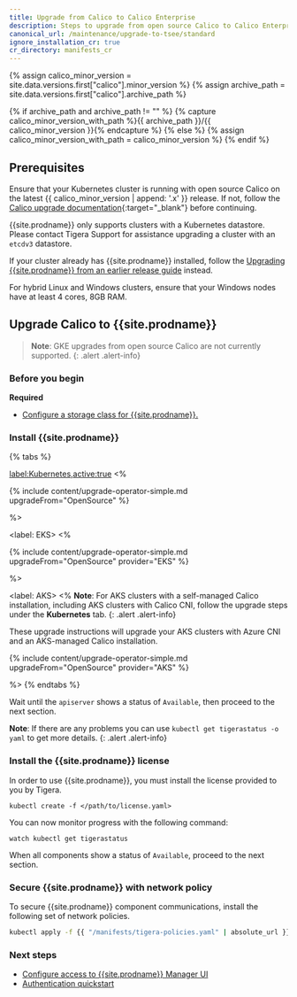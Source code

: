 ```yaml
---
title: Upgrade from Calico to Calico Enterprise
description: Steps to upgrade from open source Calico to Calico Enterprise.
canonical_url: /maintenance/upgrade-to-tsee/standard
ignore_installation_cr: true
cr_directory: manifests_cr
---
```


{% assign calico_minor_version = site.data.versions.first["calico"].minor_version %}
{% assign archive_path = site.data.versions.first["calico"].archive_path %}

{% if archive_path and archive_path != "" %}
{% capture calico_minor_version_with_path %}{{ archive_path }}/{{ calico_minor_version }}{% endcapture %}
{% else %}
{% assign calico_minor_version_with_path = calico_minor_version %}
{% endif %}

## Prerequisites

Ensure that your Kubernetes cluster is running with open source Calico on the latest {{ calico_minor_version | append: '.x' }} release.
If not, follow the [Calico upgrade documentation](https://docs.projectcalico.org/{{calico_minor_version_with_path}}/maintenance/kubernetes-upgrade){:target="_blank"} before continuing.

{{site.prodname}} only supports clusters with a Kubernetes datastore.
Please contact Tigera Support for assistance upgrading a cluster with an `etcdv3` datastore.

If your cluster already has {{site.prodname}} installed, follow the [Upgrading {{site.prodname}} from an earlier release guide]({{site.baseurl}}/maintenance/kubernetes-upgrade-tsee) instead.

For hybrid Linux and Windows clusters, ensure that your Windows nodes have at least 4 cores, 8GB RAM.

## Upgrade Calico to {{site.prodname}}

> **Note**: GKE upgrades from open source Calico are not currently supported.
{: .alert .alert-info}

### Before you begin

**Required**

- [Configure a storage class for {{site.prodname}}.]({{site.baseurl}}/getting-started/create-storage)

### Install {{site.prodname}}

{% tabs %}

<label:Kubernetes,active:true>
<%

{% include content/upgrade-operator-simple.md upgradeFrom="OpenSource" %}

%>

<label: EKS>
<%

{% include content/upgrade-operator-simple.md upgradeFrom="OpenSource" provider="EKS" %}

%>

<label: AKS>
<%
**Note**: For AKS clusters with a self-managed Calico installation, including AKS clusters with Calico CNI, follow the upgrade steps under the **Kubernetes** tab.
{: .alert .alert-info}

These upgrade instructions will upgrade your AKS clusters with Azure CNI and an AKS-managed Calico installation.

{% include content/upgrade-operator-simple.md upgradeFrom="OpenSource" provider="AKS" %}

%>
{% endtabs %}

Wait until the `apiserver` shows a status of `Available`, then proceed to the next section.

**Note**: If there are any problems you can use `kubectl get tigerastatus -o yaml` to get more details.
{: .alert .alert-info}

### Install the {{site.prodname}} license

In order to use {{site.prodname}}, you must install the license provided to you by Tigera.

```
kubectl create -f </path/to/license.yaml>
```

You can now monitor progress with the following command:

```
watch kubectl get tigerastatus
```

When all components show a status of `Available`, proceed to the next section.

### Secure {{site.prodname}} with network policy

To secure {{site.prodname}} component communications, install the following set of network policies.

```bash
kubectl apply -f {{ "/manifests/tigera-policies.yaml" | absolute_url }}
```

### Next steps

- [Configure access to {{site.prodname}} Manager UI]({{site.baseurl}}/getting-started/cnx/access-the-manager)
- [Authentication quickstart]({{site.baseurl}}/getting-started/cnx/authentication-quickstart)
